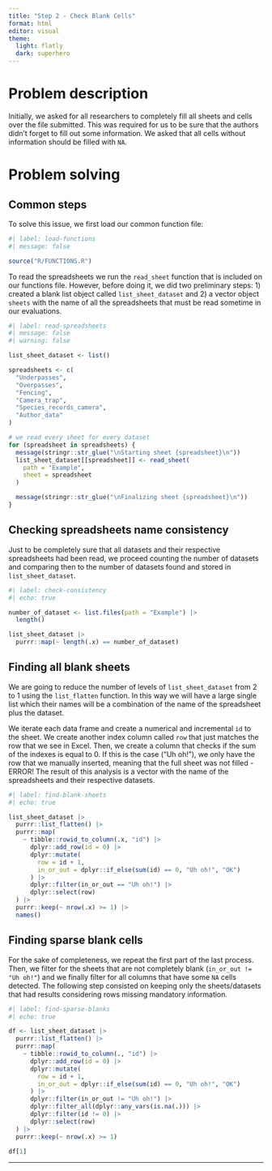 ---
title: "Step 2 - Check Blank Cells"
format: html
editor: visual
theme:
  light: flatly
  dark: superhero
---

# Problem description

Initially, we asked for all researchers to completely fill all sheets and cells over the file submitted. This was required for us to be sure that the authors didn't forget to fill out some information. We asked that all cells without information should be filled with `NA`.

# Problem solving

## Common steps

To solve this issue, we first load our common function file:

```{r}
#| label: load-functions
#| message: false

source("R/FUNCTIONS.R")
```

To read the spreadsheets we run the `read_sheet` function that is included on our functions file. However, before doing it, we did two preliminary steps: 1) created a blank list object called `list_sheet_dataset` and 2) a vector object `sheets` with the name of all the spreadsheets that must be read sometime in our evaluations.

```{r}
#| label: read-spreadsheets
#| message: false
#| warning: false

list_sheet_dataset <- list()

spreadsheets <- c(
  "Underpasses",
  "Overpasses",
  "Fencing",
  "Camera_trap",
  "Species_records_camera",
  "Author_data"
)

# we read every sheet for every dataset
for (spreadsheet in spreadsheets) {
  message(stringr::str_glue("\nStarting sheet {spreadsheet}\n"))
  list_sheet_dataset[[spreadsheet]] <- read_sheet(
    path = "Example",
    sheet = spreadsheet
  )

  message(stringr::str_glue("\nFinalizing sheet {spreadsheet}\n"))
}
```

## Checking spreadsheets name consistency

Just to be completely sure that all datasets and their respective spreadsheets had been read, we proceed counting the number of datasets and comparing then to the number of datasets found and stored in `list_sheet_dataset`.

```{r}
#| label: check-consistency
#| echo: true

number_of_dataset <- list.files(path = "Example") |>
  length()

list_sheet_dataset |>
  purrr::map(~ length(.x) == number_of_dataset)
```

## Finding all blank sheets

We are going to reduce the number of levels of `list_sheet_dataset` from 2 to 1 using the `list_flatten` function. In this way we will have a large single list which their names will be a combination of the name of the spreadsheet plus the dataset.

We iterate each data frame and create a numerical and incremental `id` to the sheet. We create another index column called `row` that just matches the row that we see in Excel. Then, we create a column that checks if the sum of the indexes is equal to 0. If this is the case ("Uh oh!"), we only have the row that we manually inserted, meaning that the full sheet was not filled - ERROR! The result of this analysis is a vector with the name of the spreadsheets and their respective datasets.

```{r}
#| label: find-blank-sheets
#| echo: true

list_sheet_dataset |>
  purrr::list_flatten() |>
  purrr::map(
    ~ tibble::rowid_to_column(.x, "id") |>
      dplyr::add_row(id = 0) |>
      dplyr::mutate(
        row = id + 1,
        in_or_out = dplyr::if_else(sum(id) == 0, "Uh oh!", "OK")
      ) |>
      dplyr::filter(in_or_out == "Uh oh!") |>
      dplyr::select(row)
  ) |>
  purrr::keep(~ nrow(.x) >= 1) |>
  names()
```

## Finding sparse blank cells

For the sake of completeness, we repeat the first part of the last process. Then, we filter for the sheets that are not completely blank (`in_or_out != "Uh oh!"`) and we finally filter for all columns that have some `NA` cells detected. The following step consisted on keeping only the sheets/datasets that had results considering rows missing mandatory information.

```{r}
#| label: find-sparse-blanks
#| echo: true

df <- list_sheet_dataset |>
  purrr::list_flatten() |>
  purrr::map(
    ~ tibble::rowid_to_column(., "id") |>
      dplyr::add_row(id = 0) |>
      dplyr::mutate(
        row = id + 1,
        in_or_out = dplyr::if_else(sum(id) == 0, "Uh oh!", "OK")
      ) |>
      dplyr::filter(in_or_out != "Uh oh!") |>
      dplyr::filter_all(dplyr::any_vars(is.na(.))) |>
      dplyr::filter(id != 0) |>
      dplyr::select(row)
  ) |>
  purrr::keep(~ nrow(.x) >= 1)

df[1]
```

------------------------------------------------------------------------